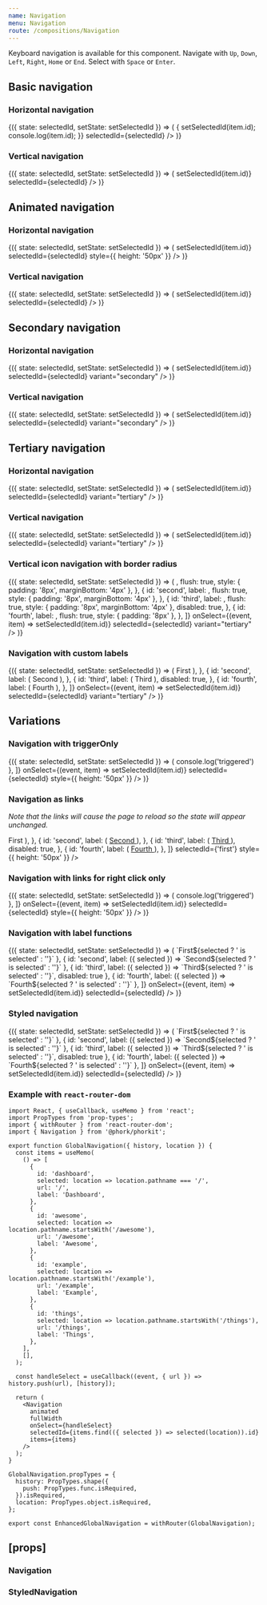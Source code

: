 ```yaml
---
name: Navigation
menu: Navigation
route: /compositions/Navigation
---
```



<PageTitle src="compositions/Navigation" title="Navigation" />

Keyboard navigation is available for this component. Navigate with `Up`, `Down`, `Left`, `Right`, `Home` or `End`. Select with `Space` or `Enter`.

## Basic navigation

### Horizontal navigation

<Playground>
  <ThemeWrapper>
    <div style={{ height: '50px' }}>
      <StateWrapper initialState={'first'}>
        {({ state: selectedId, setState: setSelectedId }) => (
          <Navigation
            items={[
              { id: 'first', label: 'First' },
              { id: 'second', label: 'Second' },
              { id: 'third', label: 'Third', disabled: true },
              { id: 'fourth', label: 'Fourth' },
            ]}
            onSelect={(event, item) => {
              setSelectedId(item.id);
              console.log(item.id);
            }}
            selectedId={selectedId}
          />
        )}
      </StateWrapper>
    </div>
  </ThemeWrapper>
</Playground>

### Vertical navigation

<Playground>
  <ThemeWrapper>
    <StateWrapper initialState={'first'}>
      {({ state: selectedId, setState: setSelectedId }) => (
        <Navigation
          vertical
          items={[
            { id: 'first', label: 'First' },
            { id: 'second', label: 'Second' },
            { id: 'third', label: 'Third', disabled: true },
            { id: 'fourth', label: 'Fourth' },
          ]}
          onSelect={(event, item) => setSelectedId(item.id)}
          selectedId={selectedId}
        />
      )}
    </StateWrapper>
  </ThemeWrapper>
</Playground>

## Animated navigation

### Horizontal navigation

<Playground>
  <ThemeWrapper>
    <StateWrapper initialState={'second'}>
      {({ state: selectedId, setState: setSelectedId }) => (
        <Navigation
          animated
          items={[
            { id: 'first', label: 'First' },
            { id: 'second', label: 'Second' },
            { id: 'third', label: 'Third', disabled: true },
            { id: 'fourth', label: 'Fourth' },
          ]}
          onSelect={(event, item) => setSelectedId(item.id)}
          selectedId={selectedId}
          style={{ height: '50px' }}
        />
      )}
    </StateWrapper>
  </ThemeWrapper>
</Playground>

### Vertical navigation

<Playground>
  <ThemeWrapper>
    <StateWrapper initialState={'second'}>
      {({ state: selectedId, setState: setSelectedId }) => (
        <Navigation
          animated
          vertical
          items={[
            { id: 'first', label: 'First' },
            { id: 'second', label: 'Second' },
            { id: 'third', label: 'Third', disabled: true },
            { id: 'fourth', label: 'Fourth' },
          ]}
          onSelect={(event, item) => setSelectedId(item.id)}
          selectedId={selectedId}
        />
      )}
    </StateWrapper>
  </ThemeWrapper>
</Playground>

## Secondary navigation

### Horizontal navigation

<Playground>
  <ThemeWrapper>
    <div style={{ height: '50px' }}>
      <StateWrapper initialState={'first'}>
        {({ state: selectedId, setState: setSelectedId }) => (
          <Navigation
            animated
            items={[
              { id: 'first', label: 'First' },
              { id: 'second', label: 'Second' },
              { id: 'third', label: 'Third', disabled: true },
              { id: 'fourth', label: 'Fourth' },
            ]}
            onSelect={(event, item) => setSelectedId(item.id)}
            selectedId={selectedId}
            variant="secondary"
          />
        )}
      </StateWrapper>
    </div>
  </ThemeWrapper>
</Playground>

### Vertical navigation

<Playground>
  <ThemeWrapper>
    <StateWrapper initialState={'first'}>
      {({ state: selectedId, setState: setSelectedId }) => (
        <Navigation
          animated
          vertical
          items={[
            { id: 'first', label: 'First' },
            { id: 'second', label: 'Second' },
            { id: 'third', label: 'Third', disabled: true },
            { id: 'fourth', label: 'Fourth' },
          ]}
          onSelect={(event, item) => setSelectedId(item.id)}
          selectedId={selectedId}
          variant="secondary"
        />
      )}
    </StateWrapper>
  </ThemeWrapper>
</Playground>

## Tertiary navigation

### Horizontal navigation

<Playground>
  <ThemeWrapper>
    <div style={{ height: '50px' }}>
      <StateWrapper initialState={'first'}>
        {({ state: selectedId, setState: setSelectedId }) => (
          <Navigation
            animated
            items={[
              { id: 'first', label: 'First' },
              { id: 'second', label: 'Second' },
              { id: 'third', label: 'Third', disabled: true },
              { id: 'fourth', label: 'Fourth' },
            ]}
            onSelect={(event, item) => setSelectedId(item.id)}
            selectedId={selectedId}
            variant="tertiary"
          />
        )}
      </StateWrapper>
    </div>
  </ThemeWrapper>
</Playground>

### Vertical navigation

<Playground>
  <ThemeWrapper>
    <StateWrapper initialState={'first'}>
      {({ state: selectedId, setState: setSelectedId }) => (
        <Navigation
          animated
          vertical
          items={[
            { id: 'first', label: 'First' },
            { id: 'second', label: 'Second' },
            { id: 'third', label: 'Third', disabled: true },
            { id: 'fourth', label: 'Fourth' },
          ]}
          onSelect={(event, item) => setSelectedId(item.id)}
          selectedId={selectedId}
          variant="tertiary"
        />
      )}
    </StateWrapper>
  </ThemeWrapper>
</Playground>

### Vertical icon navigation with border radius

<Playground>
  <ThemeWrapper>
    <StateWrapper initialState={'first'}>
      {({ state: selectedId, setState: setSelectedId }) => (
        <Navigation
          animated
          vertical
          highlightRadius={4}
          items={[
            {
              id: 'first',
              label: <BlobbrIcon size={16} />,
              flush: true,
              style: { padding: '8px', marginBottom: '4px' },
            },
            {
              id: 'second',
              label: <BlobbrIcon size={16} />,
              flush: true,
              style: { padding: '8px', marginBottom: '4px' },
            },
            {
              id: 'third',
              label: <BlobbrIcon size={16} />,
              flush: true,
              style: { padding: '8px', marginBottom: '4px' },
              disabled: true,
            },
            {
              id: 'fourth',
              label: <BlobbrIcon size={16} />,
              flush: true,
              style: { padding: '8px' },
            },
          ]}
          onSelect={(event, item) => setSelectedId(item.id)}
          selectedId={selectedId}
          variant="tertiary"
        />
      )}
    </StateWrapper>
  </ThemeWrapper>
</Playground>

### Navigation with custom labels

<Playground>
  <ThemeWrapper>
    <div style={{ height: '50px' }}>
      <StateWrapper initialState={'first'}>
        {({ state: selectedId, setState: setSelectedId }) => (
          <Navigation
            animated
            highlightRadius={4}
            items={[
              {
                id: 'first',
                label: (
                  <Rhythm px={2}>
                    <Typography size="xsmall" variants={['letter-spacing-comfy', 'uppercase']}>
                      First
                    </Typography>
                  </Rhythm>
                ),
              },
              {
                id: 'second',
                label: (
                  <Rhythm px={2}>
                    <Typography size="xsmall" variants={['letter-spacing-comfy', 'uppercase']}>
                      Second
                    </Typography>
                  </Rhythm>
                ),
              },
              {
                id: 'third',
                label: (
                  <Rhythm px={2}>
                    <Typography size="xsmall" variants={['letter-spacing-comfy', 'uppercase']}>
                      Third
                    </Typography>
                  </Rhythm>
                ),
                disabled: true,
              },
              {
                id: 'fourth',
                label: (
                  <Rhythm px={2}>
                    <Typography size="xsmall" variants={['letter-spacing-comfy', 'uppercase']}>
                      Fourth
                    </Typography>
                  </Rhythm>
                ),
              },
            ]}
            onSelect={(event, item) => setSelectedId(item.id)}
            selectedId={selectedId}
            variant="tertiary"
          />
        )}
      </StateWrapper>
    </div>
  </ThemeWrapper>
</Playground>

## Variations

### Navigation with triggerOnly

<Playground>
  <StateWrapper initialState={'second'}>
    {({ state: selectedId, setState: setSelectedId }) => (
      <Navigation
        animated
        items={[
          { id: 'first', label: 'First' },
          { id: 'second', label: 'Second' },
          { id: 'third', label: 'Third', disabled: true },
          { id: 'fourth', label: 'Trigger', triggerOnly: () => console.log('triggered') },
        ]}
        onSelect={(event, item) => setSelectedId(item.id)}
        selectedId={selectedId}
        style={{ height: '50px' }}
      />
    )}
  </StateWrapper>
</Playground>

### Navigation as links

_Note that the links will cause the page to reload so the state will appear unchanged._

<Playground>
  <ThemeWrapper>
    <Navigation
      animated
      triggerLinks
      items={[
        {
          id: 'first',
          label: (
            <a href="#first" tabIndex="-1">
              First
            </a>
          ),
        },
        {
          id: 'second',
          label: (
            <a href="#second" tabIndex="-1">
              Second
            </a>
          ),
        },
        {
          id: 'third',
          label: (
            <a href="#third" tabIndex="-1">
              Third
            </a>
          ),
          disabled: true,
        },
        {
          id: 'fourth',
          label: (
            <a href="#fourth" tabIndex="-1">
              Fourth
            </a>
          ),
        },
      ]}
      selectedId={'first'}
      style={{ height: '50px' }}
    />
  </ThemeWrapper>
</Playground>

### Navigation with links for right click only

<Playground>
  <ThemeWrapper>
    <StateWrapper initialState={'second'}>
      {({ state: selectedId, setState: setSelectedId }) => (
        <Navigation
          allowRightClickLinks
          animated
          items={[
            { id: 'first', label: 'First', href: '#first' },
            { id: 'second', label: 'Second', href: '#second' },
            { id: 'third', label: 'Third', href: '#third', disabled: true },
            { id: 'fourth', label: 'Fourth', href: '#fourth' },
            { id: 'fifth', label: 'Trigger', triggerOnly: () => console.log('triggered') },
          ]}
          onSelect={(event, item) => setSelectedId(item.id)}
          selectedId={selectedId}
          style={{ height: '50px' }}
        />
      )}
    </StateWrapper>
  </ThemeWrapper>
</Playground>

### Navigation with label functions

<Playground>
  <ThemeWrapper>
    <StateWrapper initialState={'second'}>
      {({ state: selectedId, setState: setSelectedId }) => (
        <Navigation
          animated
          items={[
            { id: 'first', label: ({ selected }) => `First${selected ? ' is selected' : ''}` },
            { id: 'second', label: ({ selected }) => `Second${selected ? ' is selected' : ''}` },
            { id: 'third', label: ({ selected }) => `Third${selected ? ' is selected' : ''}`, disabled: true },
            { id: 'fourth', label: ({ selected }) => `Fourth${selected ? ' is selected' : ''}` },
          ]}
          onSelect={(event, item) => setSelectedId(item.id)}
          selectedId={selectedId}
        />
      )}
    </StateWrapper>
  </ThemeWrapper>
</Playground>

### Styled navigation

<Playground>
  <StateWrapper initialState={'second'}>
    {({ state: selectedId, setState: setSelectedId }) => (
      <StyledNavigation
        animated
        focusedBorderColor="#f41150"
        itemFocusedBackgroundColor="#f41150"
        itemFocusedBorderColor="#f41150"
        itemFocusedSelectedBackgroundColor="#F86F95"
        itemFocusedSelectedTextColor="#fff"
        itemFocusedTextColor="#fff"
        itemHoveredBorderColor="#f41150"
        itemSelectedBackgroundColor="#F86F95"
        itemSelectedBorderColor="#f41150"
        itemSelectedTextColor="#fff"
        itemTextColor="#f41150"
        items={[
          { id: 'first', label: ({ selected }) => `First${selected ? ' is selected' : ''}` },
          { id: 'second', label: ({ selected }) => `Second${selected ? ' is selected' : ''}` },
          { id: 'third', label: ({ selected }) => `Third${selected ? ' is selected' : ''}`, disabled: true },
          { id: 'fourth', label: ({ selected }) => `Fourth${selected ? ' is selected' : ''}` },
        ]}
        onSelect={(event, item) => setSelectedId(item.id)}
        selectedId={selectedId}
      />
    )}
  </StateWrapper>
</Playground>

### Example with `react-router-dom`

```
import React, { useCallback, useMemo } from 'react';
import PropTypes from 'prop-types';
import { withRouter } from 'react-router-dom';
import { Navigation } from '@phork/phorkit';

export function GlobalNavigation({ history, location }) {
  const items = useMemo(
    () => [
      {
        id: 'dashboard',
        selected: location => location.pathname === '/',
        url: '/',
        label: 'Dashboard',
      },
      {
        id: 'awesome',
        selected: location => location.pathname.startsWith('/awesome'),
        url: '/awesome',
        label: 'Awesome',
      },
      {
        id: 'example',
        selected: location => location.pathname.startsWith('/example'),
        url: '/example',
        label: 'Example',
      },
      {
        id: 'things',
        selected: location => location.pathname.startsWith('/things'),
        url: '/things',
        label: 'Things',
      },
    ],
    [],
  );

  const handleSelect = useCallback((event, { url }) => history.push(url), [history]);

  return (
    <Navigation
      animated
      fullWidth
      onSelect={handleSelect}
      selectedId={items.find(({ selected }) => selected(location)).id}
      items={items}
    />
  );
}

GlobalNavigation.propTypes = {
  history: PropTypes.shape({
    push: PropTypes.func.isRequired,
  }).isRequired,
  location: PropTypes.object.isRequired,
};

export const EnhancedGlobalNavigation = withRouter(GlobalNavigation);
```

## \[props\]

### Navigation

<Props of={Navigation} />

### StyledNavigation

<Props of={StyledNavigation} />

